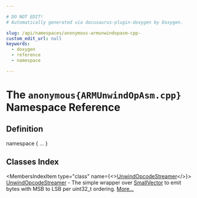 ```yaml
---

# DO NOT EDIT!
# Automatically generated via docusaurus-plugin-doxygen by Doxygen.

slug: /api/namespaces/anonymous-armunwindopasm-cpp-
custom_edit_url: null
keywords:
  - doxygen
  - reference
  - namespace

---
```





# The `anonymous{ARMUnwindOpAsm.cpp}` Namespace Reference

<DoxygenPage pluginConfig={pluginConfig}>



## Definition

<CodeBlock>namespace &#123; ... &#125;</CodeBlock>

## Classes Index

<MembersIndex>

<MembersIndexItem
  type="class"
  name={<><a href="/docs/api/classes/anonymous-namespace-armunwindopasm-cpp-/unwindopcodestreamer">UnwindOpcodeStreamer</a></>}>
<a href="/docs/api/classes/anonymous-namespace-armunwindopasm-cpp-/unwindopcodestreamer">UnwindOpcodeStreamer</a> - The simple wrapper over <a href="/docs/api/classes/llvm/smallvector">SmallVector</a> to emit bytes with MSB to LSB per uint32&#95;t ordering. <a href="/docs/api/classes/anonymous-namespace-armunwindopasm-cpp-/unwindopcodestreamer/#details">More...</a>
</MembersIndexItem>

</MembersIndex>


</DoxygenPage>
